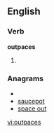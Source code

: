 ==English==

===Verb===
'''outpaces'''

# {{third-person singular of|[[outpace]]}}

===Anagrams===
* {{alphagram|aceopstu}}
* [[saucepot#English|saucepot]]
* [[space out#English|space out]]

[[vi:outpaces]]